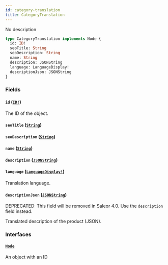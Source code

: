 ```yaml
---
id: category-translation
title: CategoryTranslation
---
```


No description

```graphql
type CategoryTranslation implements Node {
  id: ID!
  seoTitle: String
  seoDescription: String
  name: String
  description: JSONString
  language: LanguageDisplay!
  descriptionJson: JSONString
}
```

### Fields

#### `id` ([`ID!`](/docs/developer/api-reference/scalars/id))

The ID of the object.

#### `seoTitle` ([`String`](/docs/developer/api-reference/scalars/string))

#### `seoDescription` ([`String`](/docs/developer/api-reference/scalars/string))

#### `name` ([`String`](/docs/developer/api-reference/scalars/string))

#### `description` ([`JSONString`](/docs/developer/api-reference/scalars/json-string))

#### `language` ([`LanguageDisplay!`](/docs/developer/api-reference/objects/language-display))

Translation language.

#### `descriptionJson` ([`JSONString`](/docs/developer/api-reference/scalars/json-string))

<span class="badge badge--warning">DEPRECATED: This field will be removed in Saleor 4.0. Use the `description` field instead.</span>

Translated description of the product (JSON).

### Interfaces

#### [`Node`](/docs/developer/api-reference/interfaces/node)

An object with an ID
